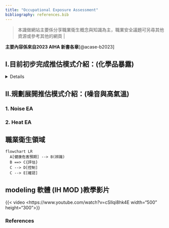 ```yaml
---
title: "Occupational Exposure Assessment"
bibliography: references.bib
---
```


> 本識做網站主要係分享職業衛生概念與知識為主，職業安全議題可另尋其他資源或參考其他的網頁 \|

::: {.callout-important title="參考書籍" style="color"}
**主要內容係來自2023 AIHA 新書各章**[@acase-b2023]
:::

## I.目前初步完成推估模式介紹：(化學品暴露)

<details>

:::::: columns
::: {.column width="45%"}
### 1. Why modeling

### 2. Gathering information

### 3. Volatile liquid spill

### 4. Sanding

### 5. Container uncovered

### 6. Barrel filling

### 7. Historic exposure

### 8. Presurized gas release

### 9. Flavoring Process

### 10. Cleaning Process
:::

::: {.column width="10%"}
<!-- empty column to create gap -->
:::

::: {.column width="45%"}
### 11. Model parameters

### 12. Monte Carlo modeling

### 13. Mixture modeling

### 14. Oxygen Deficiency

### 15. Autoshop solvents

### 17 Reconstruction of spill

### 18 Modeling limitation

### 19 Feeding model
:::
::::::

</details>

## II.規劃展開推估模式介紹：(噪音與高氣溫)

### 1. Noise EA

### 2. Heat EA

::: border
## 職業衛生領域

```mermaid
flowchart LR
  A[健康危害預期] --> B(辨識)
  B ==> C{評估}
  C --> D[控制] 
  C --> E[確認] 

```
:::

::: border
## modeling 軟體 (IH MOD )教學影片

{{< video <https://www.youtube.com/watch?v=cSIlqi8hk4E width="500" height="300">}}
:::

### References {.unnumbered}

